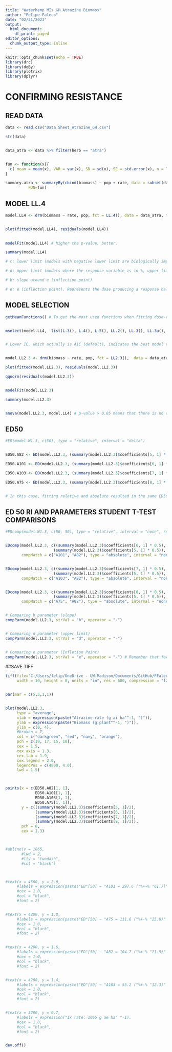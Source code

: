 ```yaml
---
title: "Waterhemp MIs GH Atrazine Biomass"
author: "Felipe Faleco"
date: "02/21/2023"
output:
  html_document:
    df_print: paged
editor_options: 
  chunk_output_type: inline
---
```


```r

knitr::opts_chunk$set(echo = TRUE)
library(drc)
library(doBy)
library(plotrix)
library(dplyr)

```


# CONFIRMING RESISTANCE


## READ DATA

```r

data <- read.csv("Data Sheet_Atrazine_GH.csv")

str(data)


data_atra <- data %>% filter(herb == "atra")


fun <- function(x){
  c( mean = mean(x), VAR = var(x), SD = sd(x), SE = std.error(x), n = length(x))
}

summary.atra <- summaryBy(cbind(biomass) ~ pop + rate, data = subset(data_atra),
          FUN=fun)


```



## MODEL LL.4

```r

model.LL4 <- drm(biomass ~ rate, pop, fct = LL.4(), data = data_atra, type = "continuous")


plot(fitted(model.LL4), residuals(model.LL4))

                
modelFit(model.LL4) # higher the p-value, better.

summary(model.LL4) 

# c: lower limit (models with negative lower limit are biologically impossible. E.g., negative biomass, negative % biomass reduction, or negative % control)

# d: upper limit (models where the response variable is in %, upper limit bigger than 100% are biologically impossible. E.g., % biomass reduction, % control)

# b: slope around e (inflection point)

# e: e (inflection point). Represents the dose producing a response halfway between the u and l parameters (ED50)

```



## MODEL SELECTION

```r

getMeanFunctions() # To get the most used functions when fitting dose-response curves.


mselect(model.LL4,  list(L.3(), L.4(), L.5(), LL.2(), LL.3(), LL.3u(), LL.4(), LL.5(), W1.2(), W1.3(), W1.4(), W2.2(), W2.3(), W2.4(), BC.4(), BC.5(), LL2.2(), LL2.3(), LL2.3u(), LL2.4(), LL2.5(), AR.2(), AR.3(), MM.2(), MM.3(), baro5()), linreg = T)


# Lower IC, which actually is AIC (default), indicates the best model to be used. On the other hand, the highest the Lack of Fit, better the model. The two-, three-, and four-parameter log-logistic models are are symmetrical around the inflection point (parameter "e") while others (e.g. fiveparameter log-logistic, Gompertz, and Weibull) are asymmetrical. In symmetrical models, the parameter "e" and relative ED50 are identical, that is, they both indicate the dose that reduces the response midway between the upper and lower limits. In asymmetrical models, however, the parameter "e" does not have the same meaning as in symmetrical models, even though it is still the location of the inflection point. Therefore, in asymmetrical models, ED50 should be estimated as "absolute" and not relative.


model.LL2.3 <- drm(biomass ~ rate, pop, fct = LL2.3(),  data = data_atra, type = "continuous")

plot(fitted(model.LL2.3), residuals(model.LL2.3))

qqnorm(residuals(model.LL2.3))


modelFit(model.LL2.3)

summary(model.LL2.3)


anova(model.LL2.3, model.LL4) # p-value > 0.05 means that there is no difference between models. Therefore, we can use model LL.3

```



## ED50

```r

#ED(model.W1.3, c(50), type = "relative", interval = "delta")


ED50.A82 <- ED(model.LL2.3, (summary(model.LL2.3)$coefficients[5, 1] * 0.5), clevel = "A82", type = "absolute", interval = "delta", logBase = exp(1))

ED50.A101 <- ED(model.LL2.3, (summary(model.LL2.3)$coefficients[6, 1] * 0.5), clevel = "A101", type = "absolute", interval = "delta", logBase = exp(1))

ED50.A103 <- ED(model.LL2.3, (summary(model.LL2.3)$coefficients[7, 1] * 0.5), clevel = "A103", type = "absolute", interval = "delta", logBase = exp(1))

ED50.A75 <- ED(model.LL2.3, (summary(model.LL2.3)$coefficients[8, 1] * 0.5), clevel = "A75", type = "absolute", interval = "delta",logBase = exp(1))


# In this case, fitting relative and absolute resulted in the same ED50. Perhaps because W1.3 has a lower limit = 0. In simulations using the W1.4, then the relative and absolute ED50 are different. 

```


## ED 50 RI AND PARAMETERS STUDENT T-TEST COMPARISONS

```r

#EDcomp(model.W1.3, c(50, 50), type = "relative", interval = "none", reverse = F)


EDcomp(model.LL2.3, c((summary(model.LL2.3)$coefficients[6, 1] * 0.5),
                     (summary(model.LL2.3)$coefficients[5, 1] * 0.5)), 
       compMatch = c("A101", "A82"), type = "absolute", interval = "none", reverse = F, logBase = exp(1))


EDcomp(model.LL2.3, c((summary(model.LL2.3)$coefficients[7, 1] * 0.5),
                     (summary(model.LL2.3)$coefficients[5, 1] * 0.5)), 
       compMatch = c("A103", "A82"), type = "absolute", interval = "none", reverse = F, logBase = exp(1))


EDcomp(model.LL2.3, c((summary(model.LL2.3)$coefficients[8, 1] * 0.5),
                     (summary(model.LL2.3)$coefficients[5, 1] * 0.5)), 
       compMatch = c("A75", "A82"), type = "absolute", interval = "none", reverse = F, logBase = exp(1))


# Comparing b parameter (slope)
compParm(model.LL2.3, strVal = "b", operator = "-")


# Comparing d parameter (upper limit)
compParm(model.LL2.3, strVal = "d", operator = "-")


# Comparing e parameter (Infletion Point)
compParm(model.LL2.3, strVal = "e", operator = "-") # Remember that for assymetric models, the paramenter"e" does not reflect the ED50. 


```



##SAVE TIFF

```r

tiff(file="C:/Users/felip/OneDrive - UW-Madison/Documents/GitHub/FFaleco/PhD/PhD Projects/Waterhemp/Metabolism Inhibitors/GH/Atrazine/Atrazine_Absolute ED/GH_Atra Only_All Pops_DR Biomass.tiff",
     width = 10, height = 8, units = "in", res = 600, compression = "lzw")


par(mar = c(5,5,1,1))


plot(model.LL2.3,
     type = "average",
     xlab = expression(paste("Atrazine rate (g ai ha"^-1, ")")),
     ylab = expression(paste("Biomass (g plant"^-1, ")")),
     ylim = c(0, 4),
     #broken = T,
     col = c("darkgreen", "red", "navy", "orange"),
     pch = c(19, 17, 15, 18),
     cex = 1.5,
     cex.axis = 1.3,
     cex.lab = 1.9,
     cex.legend = 2.0,
     legendPos = c(4800, 4.0),
     lwd = 1.5)



points(x = c(ED50.A82[1, 1], 
             ED50.A101[1, 1],
             ED50.A103[1, 1],
             ED50.A75[1, 1]),
       y = c((summary(model.LL2.3)$coefficients[5, 1]/2), 
             (summary(model.LL2.3)$coefficients[6, 1]/2),
             (summary(model.LL2.3)$coefficients[7, 1]/2),
             (summary(model.LL2.3)$coefficients[8, 1]/2)),
       pch = 8,
       cex = 1.3)



#abline(v = 1065, 
       #lwd = 2, 
       #lty = "twodash",
       #col = "black")



#text(x = 4500, y = 2.0, 
     #labels = expression(paste("ED"[50] ~ "A101 = 297.6 ("%+-% "61.7)" ^A)),
     #cex = 1.0,
     #col = "black",
     #font = 2)


#text(x = 4200, y = 1.8, 
     #labels = expression(paste("ED"[50] ~ "A75 = 111.6 ("%+-% "25.8)" ^B)),
     #cex = 1.0,
     #col = "black",
     #font = 2)


#text(x = 4200, y = 1.6, 
     #labels = expression(paste("ED"[50] ~ "A82 = 104.7 ("%+-% "21.5)" ^B)),
     #cex = 1.0,
     #col = "black",
     #font = 2)


#text(x = 4200, y = 1.4, 
     #labels = expression(paste("ED"[50] ~ "A103 = 55.2 ("%+-% "12.3)" ^C)),
     #cex = 1.0,
     #col = "black",
     #font = 2)


#text(x = 3200, y = 0.7, 
     #labels = expression("1x rate: 1065 g ae ha" ^-1),
     #cex = 1.0,
     #col = "black",
     #font = 2)


dev.off()


```


